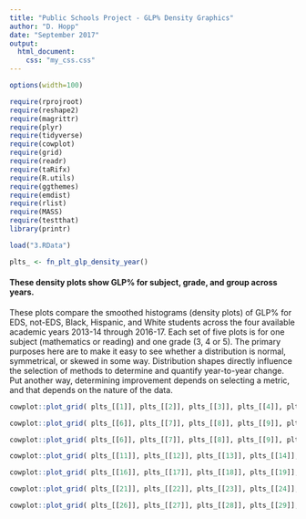 ---
title: "Public Schools Project - GLP% Density Graphics"
author: "D. Hopp"
date: "September 2017"
output:
  html_document: 
    css: "my_css.css"
---

```{r set-options, echo=FALSE, cache=FALSE}
options(width=100)
```  

```{r, echo=FALSE, warning=FALSE, message=FALSE}
require(rprojroot)
require(reshape2)
require(magrittr)
require(plyr)
require(tidyverse)
require(cowplot)
require(grid)
require(readr)
require(taRifx)
require(R.utils)
require(ggthemes)
require(emdist)
require(rlist)
require(MASS)
require(testthat)
library(printr)
```  

[comment]: # (use fn_plt_glp_density_year)

```{r fetch, echo=FALSE, message=FALSE}
load("3.RData")
```  

```{r grab_grobs, echo=FALSE}
plts_ <- fn_plt_glp_density_year()
```  

#### These density plots show GLP% for subject, grade, and group across years.

These plots compare the smoothed histograms (density plots) of GLP% for EDS, not-EDS, Black, Hispanic, and White students across the four available academic years 2013-14 through 2016-17. Each set of five plots is for one subject (mathematics or reading) and one grade (3, 4 or 5). The primary purposes here are to make it easy to see whether a distribution is normal, symmetrical, or skewed in some way. Distribution shapes directly influence the selection of methods to determine and quantify year-to-year change. Put another way, determining improvement depends on selecting a metric, and that depends on the nature of the data.   

<div style="text-align:center">
```{r plot_this_1, echo=FALSE, fig.width=10, fig.height=8}
cowplot::plot_grid( plts_[[1]], plts_[[2]], plts_[[3]], plts_[[4]], plts_[[5]], ncol=2)
```  
</div>

<div style="text-align:center">
```{r plot_this_2, echo=FALSE, fig.width=10, fig.height=8}
cowplot::plot_grid( plts_[[6]], plts_[[7]], plts_[[8]], plts_[[9]], plts_[[10]], ncol=2)
```  
</div>

<div style="text-align:center">
```{r plot_this_3, echo=FALSE, fig.width=10, fig.height=8}
cowplot::plot_grid( plts_[[6]], plts_[[7]], plts_[[8]], plts_[[9]], plts_[[10]], ncol=2)
```  

<div style="text-align:center">
```{r plot_this_4, echo=FALSE, fig.width=10, fig.height=8}
cowplot::plot_grid( plts_[[11]], plts_[[12]], plts_[[13]], plts_[[14]], plts_[[15]], ncol=2)
```  
</div>

<div style="text-align:center">
```{r plot_this_5, echo=FALSE, fig.width=10, fig.height=8}
cowplot::plot_grid( plts_[[16]], plts_[[17]], plts_[[18]], plts_[[19]], plts_[[20]], ncol=2)
```  
</div>

<div style="text-align:center">
```{r plot_this_6, echo=FALSE, fig.width=10, fig.height=8}
cowplot::plot_grid( plts_[[21]], plts_[[22]], plts_[[23]], plts_[[24]], plts_[[25]], ncol=2)
```  
</div>

```{r plot_this_7, echo=FALSE, fig.width=10, fig.height=8}
cowplot::plot_grid( plts_[[26]], plts_[[27]], plts_[[28]], plts_[[29]], plts_[[30]], ncol=2)
```  
</div>
